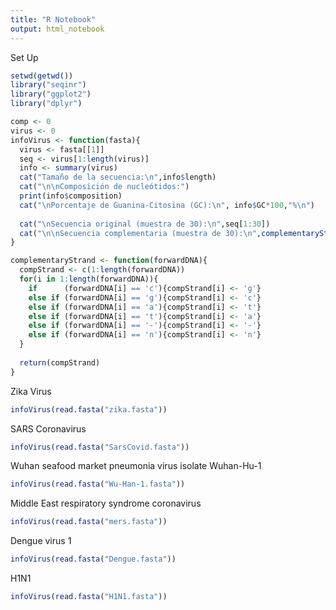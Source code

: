 ```yaml
---
title: "R Notebook"
output: html_notebook
---
```


Set Up
```r
setwd(getwd())
library("seqinr")
library("ggplot2")
library("dplyr")

comp <- 0
virus <- 0
infoVirus <- function(fasta){
  virus <- fasta[[1]]
  seq <- virus[1:length(virus)]
  info <- summary(virus)
  cat("Tamaño de la secuencia:\n",info$length)
  cat("\n\nComposición de nucleótidos:")
  print(info$composition)
  cat("\nPorcentaje de Guanina-Citosina (GC):\n", info$GC*100,"%\n")
  
  cat("\nSecuencia original (muestra de 30):\n",seq[1:30])
  cat("\n\nSecuencia complementaria (muestra de 30):\n",complementaryStrand(seq)[1:30]) 
}

complementaryStrand <- function(forwardDNA){
  compStrand <- c(1:length(forwardDNA))
  for(i in 1:length(forwardDNA)){
    if      (forwardDNA[i] == 'c'){compStrand[i] <- 'g'}
    else if (forwardDNA[i] == 'g'){compStrand[i] <- 'c'}
    else if (forwardDNA[i] == 'a'){compStrand[i] <- 't'}
    else if (forwardDNA[i] == 't'){compStrand[i] <- 'a'}
    else if (forwardDNA[i] == '-'){compStrand[i] <- '-'}
    else if (forwardDNA[i] == 'n'){compStrand[i] <- 'n'}
  }
  
  return(compStrand)
}
```

Zika Virus
```r
infoVirus(read.fasta("zika.fasta"))
```

SARS Coronavirus
```r
infoVirus(read.fasta("SarsCovid.fasta"))
```

Wuhan seafood market pneumonia virus isolate Wuhan-Hu-1
```r
infoVirus(read.fasta("Wu-Han-1.fasta"))
```

Middle East respiratory syndrome coronavirus
```r
infoVirus(read.fasta("mers.fasta"))
```

Dengue virus 1
```r
infoVirus(read.fasta("Dengue.fasta"))
```

H1N1
```r
infoVirus(read.fasta("H1N1.fasta"))
```



